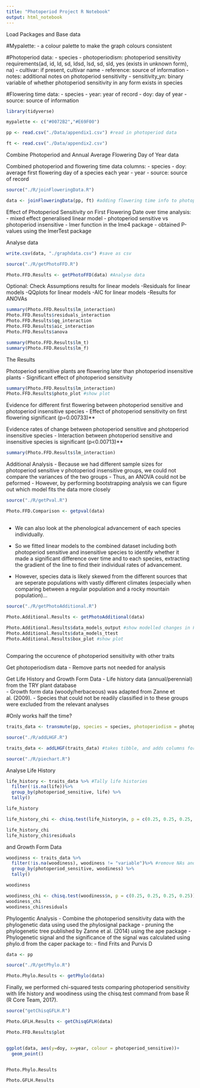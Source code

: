 ---
title: "Photoperiod Project R Notebook"
output: html_notebook
---

Load Packages and Base data

#Mypalette:
- a colour palette to make the graph colours consistent

#Photoperiod data:
- species
- photoperiodism: photoperiod sensitivity requirements(ad, id, ld, sd, ldsd, lsd, sd, sld, yes (exists in unknown form), na)
- cultivar: if present, cultivar name
- reference: source of information
- notes: additional notes on photoperiod sensitivity
- sensitivity_yn: binary variable of whether photoperiod sensitivity in any form exists in species

#Flowering time data:
- species
- year: year of record
- doy: day of year
- source: source of information

```{r}
library(tidyverse)

mypalette <- c("#0072B2","#E69F00")

pp <- read.csv("./Data/appendix1.csv") #read in photoperiod data

ft <- read.csv("./Data/appendix2.csv")
```

Combine Photoperiod and Annual Average Flowering Day of Year data

Combined photoperiod and flowering time data columns:
- species
- doy: average first flowering day of a species each year
- year
- source: source of record



```{r}

source("./R/joinFloweringData.R")

data <- joinFloweringData(pp, ft) #adding flowering time info to photoperiod sensitivity info

```


Effect of Photoperiod Sensitivity on First Flowering Date over time analysis:
- mixed effect generalised linear model
- photoperiod sensitive vs photoperiod insensitive
- lmer function in the lme4 package
- obtained P-values using the lmerTest package

Analyse data

```{r include=FALSE}

write.csv(data, "./graphdata.csv") #save as csv

source("./R/getPhotoFFD.R")

Photo.FFD.Results <- getPhotoFFD(data) #Analyse data

```

Optional: Check Assumptions
results for linear models
-Residuals for linear models
-QQplots for linear models
-AIC for linear models
-Results for ANOVAs

```{r}
summary(Photo.FFD.Results$lm_interaction)
Photo.FFD.Results$residuals_interaction
Photo.FFD.Results$qq_interaction
Photo.FFD.Results$aic_interaction
Photo.FFD.Results$anova

summary(Photo.FFD.Results$lm_t)
summary(Photo.FFD.Results$lm_f)
```

The Results

Photoperiod sensitive plants are flowering later than photoperiod insensitive plants
- Significant effect of photoperiod sensitivity 

```{r}
summary(Photo.FFD.Results$lm_interaction)
Photo.FFD.Results$photo_plot #show plot
```

Evidence for different first flowering between photoperiod sensitive and photoperiod insensitive species
- Effect of photoperiod sensitivity on first flowering significant (p=0.00733)**

Evidence rates of change between photoperiod sensitive and photoperiod insensitive species
- Interaction between photoperiod sensitive and insensitive species is significant (p<0.00713)**

```{r}
summary(Photo.FFD.Results$lm_interaction)
```

Additional Analysis
- Because we had different sample sizes for photoperiod sensitive v photoperiod insensitive groups, we could not compare the variances of the two groups
- Thus, an ANOVA could not be peformed
- However, by performing bootstrapping analysis we can figure out which model fits the data more closely


```{r}
source("./R/getPval.R")

Photo.FFD.Comparison <- getpval(data)
```


##
- We can also look at the phenological advancement of each species individually.

- So we fitted linear models to the combined dataset including both photoperiod sensitive and insensitive species to identify whether it made a significant difference over time and to each species, extracting the gradient of the line to find their individual rates of advancement.

- However, species data is likely skewed from the different sources that are seperate populations with vastly different climates (especially when comparing between a regular population and a rocky mountain population)...

```{r}
source("./R/getPhotoAdditional.R")

Photo.Additional.Results <- getPhotoAdditional(data)

Photo.Additional.Results$data_models_output #show modelled changes in FFD for each species
Photo.Additional.Results$data_models_ttest
Photo.Additional.Results$box_plot #show plot

```
##

Comparing the occurence of photoperiod sensitivity with other traits

Get photoperiodism data
- Remove parts not needed for analysis

Get Life History and Growth Form Data
- Life history data (annual/perennial) from the TRY plant database  
- Growth form data (woody/herbaceous) was adapted from Zanne et al. (2009). 
- Species that could not be readily classified in to these groups were excluded from the relevant analyses

#Only works half the time?

```{r}
traits_data <- transmute(pp, species = species, photoperiodism = photoperiodism, photoperiod_sensitive = sensitivity_yn)

source("./R/addLHGF.R")

traits_data <- addLHGF(traits_data) #takes tibble, and adds columns for life history and growth form
```


```{r}
source("./R/piechart.R")
```

Analyse Life History
```{r}
life_history <- traits_data %>% #Tally life histories
  filter(!is.na(life))%>%
  group_by(photoperiod_sensitive, life) %>%
  tally()

life_history

life_history_chi <- chisq.test(life_history$n, p = c(0.25, 0.25, 0.25, 0.25)) #Perform chi-square test

life_history_chi
life_history_chi$residuals
```

 and Growth Form Data
 
```{r}
woodiness <- traits_data %>%
  filter(!is.na(woodiness), woodiness != "variable")%>% #remove NAs and variable woodiness
  group_by(photoperiod_sensitive, woodiness) %>%
  tally()

woodiness

woodiness_chi <- chisq.test(woodiness$n, p = c(0.25, 0.25, 0.25, 0.25))
woodiness_chi
woodiness_chi$residuals
```
 

Phylogentic Analysis
- Combine the photoperiod sensitivity data with the phylogenetic data using used the phylosignal package
- pruning the phylogenetic tree published by Zanne et al. (2014) using the ape package
- Phylogenetic signal and the significance of the signal was calculated using phylo.d from the caper package to:
  - find Frits and Purvis D 

```{r}
data <- pp

source("./R/getPhylo.R")

Photo.Phylo.Results <- getPhylo(data)
```


Finally, we performed chi-squared tests comparing photoperiod sensitivity with life history and woodiness using the chisq.test command from base R (R Core Team, 2017).

```{r}
source("getChisqGFLH.R")

Photo.GFLH.Results <- getChisqGFLH(data)
```



```{r}

Photo.FFD.Results$plot


ggplot(data, aes(y=doy, x=year, colour = photoperiod_sensitive))+
  geom_point()


Photo.Phylo.Results

Photo.GFLH.Results

```

